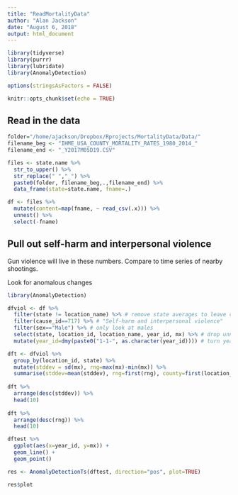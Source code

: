 ```yaml
---
title: "ReadMortalityData"
author: "Alan Jackson"
date: "August 6, 2018"
output: html_document
---
```


```r
library(tidyverse)
library(purrr)
library(lubridate)
library(AnomalyDetection)

options(stringsAsFactors = FALSE)

knitr::opts_chunk$set(echo = TRUE)
```

## Read in the data

```r
folder="/home/ajackson/Dropbox/Rprojects/MortalityData/Data/"
filename_beg <- "IHME_USA_COUNTY_MORTALITY_RATES_1980_2014_"
filename_end <- "_Y2017M05D19.CSV"

files <- state.name %>%
  str_to_upper() %>%  
  str_replace(" ","_") %>%
  paste0(folder, filename_beg,.,filename_end) %>%
  data_frame(state=state.name, fname=.)

df <- files %>%
  mutate(content=map(fname, ~ read_csv(.x))) %>%
  unnest() %>%
  select(-fname)

```

##  Pull out self-harm and interpersonal violence

Gun violence will live in these numbers. Compare to time series of nearby shootings.

Look for anomalous changes

```r

library(AnomalyDetection)

dfviol <- df %>%
  filter(state != location_name) %>% # remove state averages to leave counties
  filter(cause_id==717) %>% # "Self-harm and interpersonal violence"
  filter(sex=="Male") %>% # only look at males
  select(state, location_id, location_name, year_id, mx) %>% # drop unneeded variables
  mutate(year_id=dmy(paste0("1-1-", as.character(year_id)))) # turn year into date

dft <- dfviol %>%
  group_by(location_id, state) %>%
  mutate(stddev = sd(mx), rng=max(mx)-min(mx)) %>%
  summarise(stddev=mean(stddev), rng=first(rng), county=first(location_name)) 
  
dft %>%
  arrange(desc(stddev)) %>%
  head(10) 
  
dft %>%
  arrange(desc(rng)) %>%
  head(10) 

dftest %>%
  ggplot(aes(x=year_id, y=mx)) +
  geom_line() +
  geom_point()

res <- AnomalyDetectionTs(dftest, direction="pos", plot=TRUE)

res$plot

```


